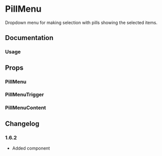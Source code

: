 
# PillMenu

Dropdown menu for making selection with pills showing the selected items.

<Links component="pill-menu" />

## Documentation

### Usage

<Demo component="pill-menu/usage" />

## Props

### PillMenu

<PropsTable component="PillMenu" />

### PillMenuTrigger

<PropsTable component="PillMenuTrigger" />

### PillMenuContent

<PropsTable component="PillMenuContent" />

## Changelog

### 1.6.2

- Added component
